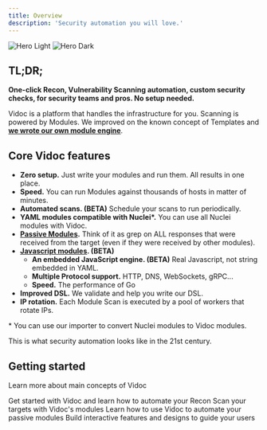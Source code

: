 ```yaml
---
title: Overview
description: 'Security automation you will love.'
---
```


<img
  className="block dark:hidden"
  src="/assets/cover.png"
  alt="Hero Light"
/>
<img
  className="hidden dark:block"
  src="/assets/cover.png"
  alt="Hero Dark"
/>

## TL;DR;

**One-click Recon, Vulnerability Scanning automation, custom security checks, for security teams and pros. No setup needed.**

Vidoc is a platform that handles the infrastructure for you. Scanning is powered by Modules. We improved on the known concept of Templates and **[we wrote our own module engine](/features/module-scan)**.

## Core Vidoc features

- **Zero setup.** Just write your modules and run them. All results in one place.
- **Speed.** You can run Modules against thousands of hosts in matter of minutes.
- **Automated scans. (BETA)** Schedule your scans to run periodically.
- **YAML modules compatible with Nuclei\*.** You can use all Nuclei modules with Vidoc.
- **[Passive Modules](/features/passive-modules).** Think of it as grep on ALL responses that were received from the target (even if they were received by other modules).
- **[Javascript modules](/features/javascript-modules). (BETA)**
    - **An embedded JavaScript engine. (BETA)** Real Javascript, not string embedded in YAML.
    - **Multiple Protocol support.** HTTP, DNS, WebSockets, gRPC...
    - **Speed.** The performance of Go
- **Improved DSL.** We validate and help you write our DSL.
- **IP rotation.** Each Module Scan is executed by a pool of workers that rotate IPs.

\* You can use our importer to convert Nuclei modules to Vidoc modules.

This is what security automation looks like in the 21st century.

## Getting started

Learn more about main concepts of Vidoc

<CardGroup cols={2}>
  <Card
    title="Recon"
    icon="palette"
    href="/features/recon"
  >
    Get started with Vidoc and learn how to automate your Recon
  </Card>
  <Card
    title="Module Scans"
    icon="palette"
    href="/features/module-scan"
  >
    Scan your targets with Vidoc's modules
  </Card>
  <Card
    title="Passive Modules"
    icon="code"
    href="/features/passive-modules"
  >
    Learn how to use Vidoc to automate your passive modules
  </Card>
  <Card
    title="JavaScript Modules"
    icon="code"
    href="/features/javascript-modules"
  >
    Build interactive features and designs to guide your users
  </Card>
</CardGroup>
